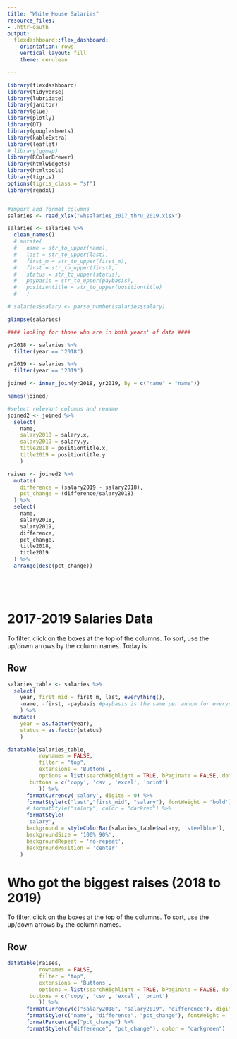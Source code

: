 ```yaml
---
title: "White House Salaries"
resource_files:
- .httr-oauth
output:
  flexdashboard::flex_dashboard:
    orientation: rows
    vertical_layout: fill
    theme: cerulean

---
```


```r

library(flexdashboard)
library(tidyverse)
library(lubridate)
library(janitor)
library(glue)
library(plotly)
library(DT)
library(googlesheets)
library(kableExtra)
library(leaflet)
# library(ggmap)
library(RColorBrewer)
library(htmlwidgets)
library(htmltools)
library(tigris)
options(tigris_class = "sf")
library(readxl)


#import and format columns
salaries <- read_xlsx("whsalaries_2017_thru_2019.xlsx")

salaries <- salaries %>% 
  clean_names()  
  # mutate(
  #   name = str_to_upper(name),
  #   last = str_to_upper(last),
  #   first_m = str_to_upper(first_m),
  #   first = str_to_upper(first),
  #   status = str_to_upper(status),
  #   paybasis = str_to_upper(paybasis),
  #   positiontitle = str_to_upper(positiontitle)
  #   )

# salaries$salary <- parse_number(salaries$salary)

glimpse(salaries)

#### looking for those who are in both years' of data ####

yr2018 <- salaries %>% 
  filter(year == "2018")

yr2019 <- salaries %>% 
  filter(year == "2019")

joined <- inner_join(yr2018, yr2019, by = c("name" = "name"))

names(joined)

#select relevant columns and rename
joined2 <- joined %>% 
  select(
    name,
    salary2018 = salary.x,
    salary2019 = salary.y,
    title2018 = positiontitle.x,
    title2019 = positiontitle.y
    )

raises <- joined2 %>% 
  mutate(
    difference = (salary2019 - salary2018),
    pct_change = (difference/salary2018)
  ) %>% 
  select(
    name,
    salary2018,
    salary2019,
    difference,
    pct_change,
    title2018,
    title2019
  ) %>% 
  arrange(desc(pct_change))






```





2017-2019 Salaries Data 
=====================================
To filter, click on the boxes at the top of the columns. To sort, use the up/down arrows by the column names. Today is 

Row {data-height=1000}
-----------------------------------------------------------------------

```r

salaries_table <- salaries %>% 
  select(
    year, first_mid = first_m, last, everything(),
    -name, -first, -paybasis #paybasis is the same per annum for everyone in the data
    ) %>% 
  mutate(
    year = as.factor(year),
    status = as.factor(status)
    )

datatable(salaries_table,
          rownames = FALSE,
          filter = "top",
          extensions = 'Buttons',
          options = list(searchHighlight = TRUE, bPaginate = FALSE, dom = 'Bfrtip',
       buttons = c('copy', 'csv', 'excel', 'print')
          )) %>%
      formatCurrency('salary', digits = 0) %>%
      formatStyle(c("last","first_mid", "salary"), fontWeight = 'bold') %>%
      # formatStyle("salary", color = "darkred") %>%
      formatStyle(
      'salary',
      background = styleColorBar(salaries_table$salary, 'steelblue'),
      backgroundSize = '100% 90%',
      backgroundRepeat = 'no-repeat',
      backgroundPosition = 'center'
    )


```


Who got the biggest raises (2018 to 2019)
=====================================
To filter, click on the boxes at the top of the columns. To sort, use the up/down arrows by the column names.

Row {data-height=1000}
-----------------------------------------------------------------------

```r

datatable(raises,
          rownames = FALSE,
          filter = "top",
          extensions = 'Buttons', 
          options = list(searchHighlight = TRUE, bPaginate = FALSE, dom = 'Bfrtip',
       buttons = c('copy', 'csv', 'excel', 'print')
          )) %>% 
      formatCurrency(c("salary2018", "salary2019", "difference"), digits = 0) %>% 
      formatStyle(c("name", "difference", "pct_change"), fontWeight = 'bold') %>% 
      formatPercentage("pct_change") %>% 
      formatStyle(c("difference", "pct_change"), color = "darkgreen") 



```


